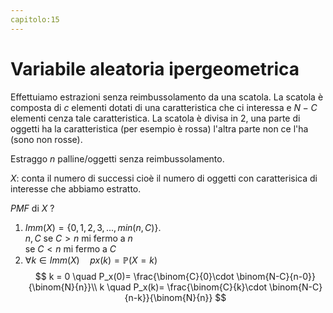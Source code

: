 ```yaml
---
capitolo:15
---
```


# Variabile aleatoria ipergeometrica

Effettuiamo estrazioni senza reimbussolamento da una scatola. La scatola è composta di $c$ elementi dotati di una caratteristica che ci interessa
e $N-C$ elementi cenza tale caratteristica. La scatola è divisa in 2, una parte di oggetti ha la caratteristica (per esempio è rossa) l'altra parte non ce l'ha (sono non rosse).

Estraggo $n$ palline/oggetti senza reimbussolamento.

$X:$ conta il numero di successi cioè il numero di oggetti con caratterisica di interesse che abbiamo estratto.

$PMF$ di $X$ ?

1. $Imm(X) = \{ 0,1,2,3,..., min(n,C) \}$.  
   $n,C$ se $C > n$ mi fermo a $n$  
   se $C < n$ mi fermo a $C$
2. $\forall k \in Imm(X) \quad px(k) = \mathbb P(X = k)$  
   $$
   k = 0 \quad P_x(0)= \frac{\binom{C}{0}\cdot \binom{N-C}{n-0}}{\binom{N}{n}}\\
   k \quad P_x(k)= \frac{\binom{C}{k}\cdot \binom{N-C}{n-k}}{\binom{N}{n}}
   $$
   
